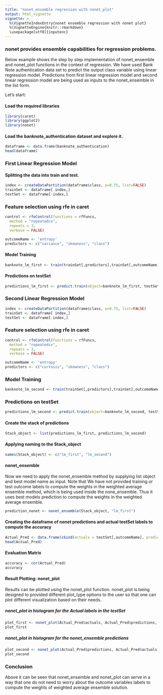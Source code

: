 ```yaml
---
title: "nonet_ensemble regression with nonet_plot"
output: html_vignette
vignette: >
  %\VignetteIndexEntry{nonet ensemble regression with nonet plot}
  %\VignetteEngine{knitr::rmarkdown}
  \usepackage[utf8]{inputenc}
---
```


### nonet provides ensemble capabilities for regression problems. 

Below example shows the step by step implementation of nonet_ensemble and nonet_plot functions in the context of regression.
We have used Bank Note authentication data set to predict the output class variable using linear regression model.
Predictions from first linear regression model and second linear regression model are being used as inputs to the nonet_ensemble in the list form.

Let's start:

#### Load the required libraries

```r
library(caret)
library(ggplot2)
library(nonet)
```

#### Load the banknote_authentication dataset and explore it.
```r
dataframe <- data.frame(banknote_authentication)
head(dataframe)
```

### First Linear Regression Model

#### Splitting the data into train and test.
```r
index <- createDataPartition(dataframe$class, p=0.75, list=FALSE)
trainSet <- dataframe[ index,]
testSet <- dataframe[-index,]
```

### Feature selection using rfe in caret
```r
control <- rfeControl(functions = rfFuncs,
  method = "repeatedcv",
  repeats = 3,
  verbose = FALSE)
```


```r
outcomeName <- 'entropy'
predictors <- c("variance", "skewness", "class")
```

#### Model Training
```r
banknote_lm_first <- train(trainSet[,predictors],trainSet[,outcomeName],method='lm')
```

#### Predictions on testSet
```r
predictions_lm_first <- predict.train(object=banknote_lm_first, testSet[,predictors])
```

### Second Linear Regression Model
```r
index <- createDataPartition(dataframe$class, p=0.75, list=FALSE)
trainSet <- dataframe[ index,]
testSet <- dataframe[-index,]
```


### Feature selection using rfe in caret
```r
control <- rfeControl(functions = rfFuncs,
  method = "repeatedcv",
  repeats = 3,
  verbose = FALSE)
```

```r
outcomeName <- 'entropy'
predictors <- c("curtosis", "skewness", "class")
```

### Model Training
```r
banknote_lm_second <- train(trainSet[,predictors],trainSet[,outcomeName],method='lm')
```

### Predictions on testSet
```r
predictions_lm_second <- predict.train(object=banknote_lm_second, testSet[,predictors])
```

#### Create the stack of predictions
```r
Stack_object <- list(predictions_lm_first, predictions_lm_second)
```
#### Applying naming to the Stack_object
```r
names(Stack_object) <- c("lm_first", "lm_second")
```
#### nonet_ensemble
Now we need to apply the nonet_ensemble method by supplying list object and best model name as input.
Note that We have not provided training or test outcome labels to compute the weights in the weighted average ensemble method, which is being used inside the none_ensemble. Thus it uses best models prediction to compute the weights in the weighted average ensemble.
```r
prediction_nonet <- nonet_ensemble(Stack_object, "lm_first")
```
#### Creating the dataframe of nonet predictions and actual testSet labels to compute the accuracy
```r
Actual_Pred <- data.frame(cbind(actuals = testSet[,outcomeName], predictions = prediction_nonet))  
head(Actual_Pred)
```

#### Evaluation Matrix
```r
accuracy <- cor(Actual_Pred)
accuracy
```
#### Result Plotting: nonet_plot

Results can be plotted using the nonet_plot function.
nonet_plot is being designed to provided different plot_type options to the user so that one can plot different visualization based on their needs.

##### nonet_plot in histogram for the Actual labels in the testSet 
```r
plot_first <- nonet_plot(Actual_Pred$actuals, Actual_Pred$predictions, Actual_Pred, plot_type = "hist")
plot_first
```

##### nonet_plot in histogram for the nonet_ensemble predictions 
```r
plot_second <- nonet_plot(Actual_Pred$predictions, Actual_Pred$actuals, Actual_Pred, plot_type = "hist")
plot_second
```

### Conclusion
 
Above it can be seen that nonet_ensemble and nonet_plot can serve in a way that one do not need to worry about the outcome variables labels to compute the weights of weighted average ensemble solution. 





